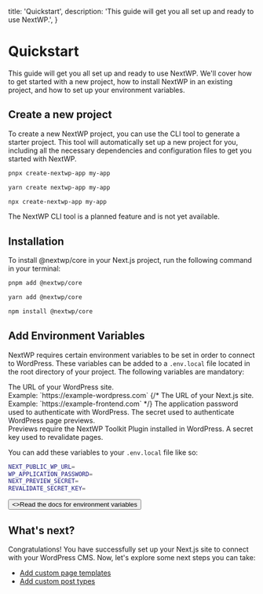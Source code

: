   title: 'Quickstart',
  description: 'This guide will get you all set up and ready to use NextWP.',
}

# Quickstart

This guide will get you all set up and ready to use NextWP. We'll cover how to get started with a new project, how to install NextWP in an existing project, and how to set up your environment variables.

## Create a new project

To create a new NextWP project, you can use the CLI tool to generate a starter project. This tool will automatically set up a new project for you, including all the necessary dependencies and configuration files to get you started with NextWP.

<CodeGroup>

```bash {{ title: 'pnpm' }}
pnpx create-nextwp-app my-app
```

```bash {{ title: 'yarn' }}
yarn create nextwp-app my-app
```

```bash {{ title: 'npm' }}
npx create-nextwp-app my-app
```

</CodeGroup>
<Note>
  The NextWP CLI tool is a planned feature and is not yet available.
</Note>

## Installation

To install @nextwp/core in your Next.js project, run the following command in your terminal:

<CodeGroup>

```bash {{ title: 'pnpm' }}
pnpm add @nextwp/core
```

```bash {{ title: 'yarn' }}
yarn add @nextwp/core
```

```bash {{ title: 'npm' }}
npm install @nextwp/core
```

</CodeGroup>

## Add Environment Variables

NextWP requires certain environment variables to be set in order to connect to WordPress.
These variables can be added to a `.env.local` file located in the root directory of your project. The following variables are mandatory:

<Row>
  <Col>
    <Properties>
      <Property name="NEXT_PUBLIC_WP_URL" type="string">
        The URL of your WordPress site. <br />
        Example: `https://example-wordpress.com`
      </Property>
      {/* <Property name="NEXT_SITE_URL" type="string">
        The URL of your Next.js site. <br/>
        Example: `https://example-frontend.com`
      </Property> */}
      <Property name="WP_APPLICATION_PASSWORD" type="string">
        The application password used to authenticate with WordPress.
      </Property>
      <Property name="NEXT_PREVIEW_SECRET" type="string">
        The secret used to authenticate WordPress page previews. <br />
        Previews require the NextWP Toolkit Plugin installed in WordPress.
      </Property>
      <Property name="REVALIDATE_SECRET_KEY" type="string">
        A secret key used to revalidate pages.
      </Property>
    </Properties>
  </Col>

<Col>

You can add these variables to your `.env.local` file like so:

```bash {{ title: '.env.local' }}
NEXT_PUBLIC_WP_URL=
WP_APPLICATION_PASSWORD=
NEXT_PREVIEW_SECRET=
REVALIDATE_SECRET_KEY=
```

</Col>
</Row>

<div className="not-prose">
  <Button href="/environment-variables" variant="text" arrow="right">
    <>Read the docs for environment variables</>
  </Button>
</div>

## What's next?

Congratulations! You have successfully set up your Next.js site to connect with your WordPress CMS. Now, let's explore some next steps you can take:

- [Add custom page templates](#)
- [Add custom post types](#)
